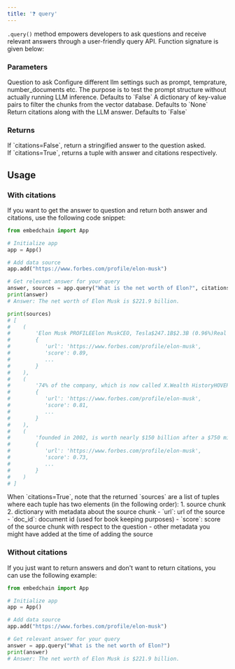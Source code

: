 ---
title: '❓ query'
---

`.query()` method empowers developers to ask questions and receive relevant answers through a user-friendly query API. Function signature is given below:

### Parameters

<ParamField path="input_query" type="str">
    Question to ask
</ParamField>
<ParamField path="config" type="BaseLlmConfig" optional>
    Configure different llm settings such as prompt, temprature, number_documents etc.
</ParamField>
<ParamField path="dry_run" type="bool" optional>
    The purpose is to test the prompt structure without actually running LLM inference. Defaults to `False`
</ParamField>
<ParamField path="where" type="dict" optional>
    A dictionary of key-value pairs to filter the chunks from the vector database. Defaults to `None`
</ParamField>
<ParamField path="citations" type="bool" optional>
    Return citations along with the LLM answer. Defaults to `False`
</ParamField>

### Returns

<ResponseField name="answer" type="str | tuple">
  If `citations=False`, return a stringified answer to the question asked. <br />
  If `citations=True`, returns a tuple with answer and citations respectively.
</ResponseField>

## Usage

### With citations

If you want to get the answer to question and return both answer and citations, use the following code snippet:

```python With Citations
from embedchain import App

# Initialize app
app = App()

# Add data source
app.add("https://www.forbes.com/profile/elon-musk")

# Get relevant answer for your query
answer, sources = app.query("What is the net worth of Elon?", citations=True)
print(answer)
# Answer: The net worth of Elon Musk is $221.9 billion.

print(sources)
# [
#    (
#        'Elon Musk PROFILEElon MuskCEO, Tesla$247.1B$2.3B (0.96%)Real Time Net Worthas of 12/7/23 ...',
#        {
#           'url': 'https://www.forbes.com/profile/elon-musk', 
#           'score': 0.89,
#           ...
#        }
#    ),
#    (
#        '74% of the company, which is now called X.Wealth HistoryHOVER TO REVEAL NET WORTH BY YEARForbes ...',
#        {
#           'url': 'https://www.forbes.com/profile/elon-musk', 
#           'score': 0.81,
#           ...
#        }
#    ),
#    (
#        'founded in 2002, is worth nearly $150 billion after a $750 million tender offer in June 2023 ...',
#        {
#           'url': 'https://www.forbes.com/profile/elon-musk', 
#           'score': 0.73,
#           ...
#        }
#    )
# ]
```

<Note>
When `citations=True`, note that the returned `sources` are a list of tuples where each tuple has two elements (in the following order):
1. source chunk
2. dictionary with metadata about the source chunk
    - `url`: url of the source
    - `doc_id`: document id (used for book keeping purposes)
    - `score`: score of the source chunk with respect to the question
    - other metadata you might have added at the time of adding the source
</Note>

### Without citations

If you just want to return answers and don't want to return citations, you can use the following example:

```python Without Citations
from embedchain import App

# Initialize app
app = App()

# Add data source
app.add("https://www.forbes.com/profile/elon-musk")

# Get relevant answer for your query
answer = app.query("What is the net worth of Elon?")
print(answer)
# Answer: The net worth of Elon Musk is $221.9 billion.
```

